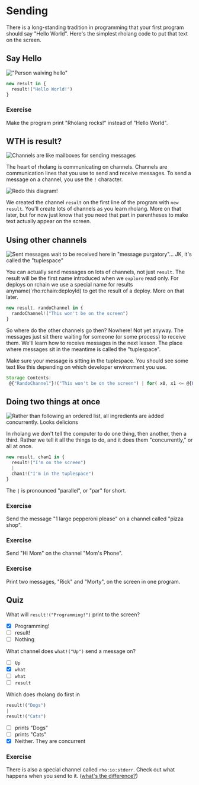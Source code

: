 # Sending

There is a long-standing tradition in programming that your first program should say "Hello World". Here's the simplest rholang code to put that text on the screen.

## Say Hello

!["Person waiving hello"](public/images/docs/build/tut-1/sending-helloWorld.png)

```javascript
new result in {
  result!("Hello World!")
}
```

### Exercise

Make the program print "Rholang rocks!" instead of "Hello World".

## WTH is result?

![Channels are like mailboxes for sending messages](public/images/docs/build/tut-1/sending-mailbox.png)

The heart of rholang is communicating on channels. Channels are communication lines that you use to send and receive messages. To send a message on a channel, you use the `!` character.

![Redo this diagram!](public/images/docs/build/tut-1/sending-sendSyntax.png)

We created the channel `result` on the first line of the program with `new result`. You'll create lots of channels as you learn rholang. More on that later, but for now just know that you need that part in parentheses to make text actually appear on the screen.

## Using other channels

![Sent messages wait to be received here in "message purgatory"... JK, it's called the "tuplespace"](public/images/docs/build/tut-1/sending-mailboxes.png)

You can actually send messages on lots of channels, not just `result`. The result will be the first name introduced when we `explore` read only. For deploys on rchain we use a special name for results anyname(`rho:rchain:deployId) to get the result of a deploy. More on that later.

```javascript
new result, randoChannel in {
  randoChannel!("This won't be on the screen")
}
```

So where do the other channels go then? Nowhere! Not yet anyway. The messages just sit there waiting for someone (or some process) to receive them. We'll learn how to receive messages in the next lesson. The place where messages sit in the meantime is called the "tuplespace".

Make sure your message is sitting in the tuplespace. You should see some text like this depending on which developer environment you use.

```javascript
Storage Contents:
 @{"RandoChannel"}!("This won't be on the screen") | for( x0, x1 <= @{Unforgeable(0x01)} ) { Nil } | for( x0, x1, x2, x3 <= @{"secp256k1Verify"} ) { Nil } | for( x0, x1 <= @{"sha256Hash"} ) { Nil } | for( x0, x1 <= @{Unforgeable(0x03)} ) { Nil } | for( x0, x1, x2, x3 <= @{"ed25519Verify"} ) { Nil } | for( x0, x1 <= @{"blake2b256Hash"} ) { Nil } | for( x0 <= @{Unforgeable(0x02)} ) { Nil } | for( x0 <= @{Unforgeable(0x00)} ) { Nil } | for( x0, x1 <= @{"keccak256Hash"} ) { Nil }
```

## Doing two things at once

![Rather than following an ordered list, all ingredients are added concurrently.  Looks delicions](public/images/docs/build/tut-1/sending-cooking.png)

In rholang we don't tell the computer to do one thing, then another, then a third. Rather we tell it all the things to do, and it does them "concurrently," or all at once.

```javascript
new result, chan1 in {
  result!("I'm on the screen")
  |
  chan1!("I'm in the tuplespace")
}

```

The `|` is pronounced "parallel", or "par" for short.

### Exercise

Send the message "1 large pepperoni please" on a channel called "pizza shop".

### Exercise

Send "Hi Mom" on the channel "Mom's Phone".

### Exercise

Print two messages, "Rick" and "Morty", on the screen in one program.

## Quiz

What will `result!("Programming!")` print to the screen?

- [x] Programming!
- [ ] result!
- [ ] Nothing

What channel does `what!("Up")` send a message on?

- [ ] `Up`
- [x] `what`
- [ ] `what`
- [ ] `result`

Which does rholang do first in

```javascript
result!("Dogs")
|
result!("Cats")
```

- [ ] prints "Dogs"
- [ ] prints "Cats"
- [x] Neither. They are concurrent

### Exercise

There is also a special channel called `rho:io:stderr`. Check out what happens when you send to it. ([what's the difference?](https://en.wikipedia.org/wiki/Standard_streams))

